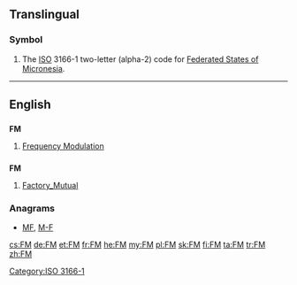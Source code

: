 {{also|fm|Fm|.fm}}
==Translingual==

===Symbol===
{{head|mul|symbol}}
# The [[ISO]] 3166-1 two-letter (alpha-2) code for [[Federated States of Micronesia]].

[[Category:ISO 3166-1]]
----

==English==

==={{initialism-old|en}}===
'''FM'''

# [[frequency modulation|Frequency Modulation]]

==={{abbreviation-old}}===
'''FM'''

# {{construction|insurance}} [[w:Factory Mutual|Factory_Mutual]]

===Anagrams===
* [[MF#English|MF]], [[M-F#English|M-F]]

[[cs:FM]]
[[de:FM]]
[[et:FM]]
[[fr:FM]]
[[he:FM]]
[[my:FM]]
[[pl:FM]]
[[sk:FM]]
[[fi:FM]]
[[ta:FM]]
[[tr:FM]]
[[zh:FM]]